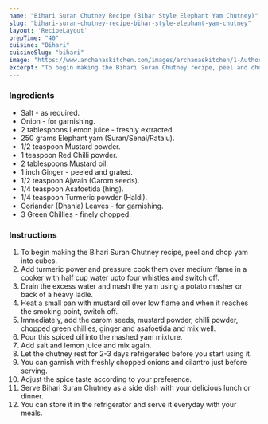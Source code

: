 ---
name: "Bihari Suran Chutney Recipe (Bihar Style Elephant Yam Chutney)"
slug: "bihari-suran-chutney-recipe-bihar-style-elephant-yam-chutney"
layout: 'RecipeLayout'
prepTime: "40"
cuisine: "Bihari"
cuisineSlug: "bihari"
image: "https://www.archanaskitchen.com/images/archanaskitchen/1-Author/Uma_Raghuraman/Bihari_Suran_Chutney__Bihar_Style_Elephant_Yam_Chutney.jpg"
excerpt: "To begin making the Bihari Suran Chutney recipe, peel and chop yam into cubes"
---

### Ingredients

- Salt - as required.
- Onion - for garnishing.
- 2 tablespoons Lemon juice - freshly extracted.
- 250 grams Elephant yam (Suran/Senai/Ratalu).
- 1/2 teaspoon Mustard powder.
- 1 teaspoon Red Chilli powder.
- 2 tablespoons Mustard oil.
- 1 inch Ginger - peeled and grated.
- 1/2 teaspoon Ajwain (Carom seeds).
- 1/4 teaspoon Asafoetida (hing).
- 1/4 teaspoon Turmeric powder (Haldi).
- Coriander (Dhania) Leaves - for garnishing.
- 3 Green Chillies - finely chopped.

### Instructions

1. To begin making the Bihari Suran Chutney recipe, peel and chop yam into cubes.
1. Add turmeric power and pressure cook them over medium flame in a cooker with half cup water upto four whistles and switch off.
1. Drain the excess water and mash the yam using a potato masher or back of a heavy ladle.
1. Heat a small pan with mustard oil over low flame and when it reaches the smoking point, switch off.
1. Immediately, add the carom seeds, mustard powder, chilli powder, chopped green chillies, ginger and asafoetida and mix well.
1. Pour this spiced oil into the mashed yam mixture.
1. Add salt and lemon juice and mix again.
1. Let the chutney rest for 2-3 days refrigerated before you start using it.
1. You can garnish with freshly chopped onions and cilantro just before serving.
1. Adjust the spice taste according to your preference.
1. Serve Bihari Suran Chutney as a side dish with your delicious lunch or dinner.
1. You can store it in the refrigerator and serve it everyday with your meals.
